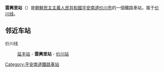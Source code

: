 {{unreferenced|time=2015-01-13T14:29:49+00:00}}
{{朝鮮半島車站資訊
|公司色 = blue
|文字色 = 
|站名 = 雲興里站
|圖片 = 
|pxl = 
|圖片說明 =
|前一站 = [[延丰站|延丰]]
|前一站距離 = 5.0
|後一站距離 = 8.2
|後一站 = [[价川站|价川]]
|所屬路線 = [[价川线|价川线]]
|距離 = 21.3
|起點站 = [[新安州青年站|新安州青年]]
|諺文 = 운흥리역
|朝鮮漢字 = 雲興里驛
|文觀部式 = 
|馬-賴式 = Unhŭng-ri-yŏk
|副站名 = 
|車站編號 = 
|停站路線數 = 
|所屬公司 = [[朝鮮民主主義人民共和國鐵道省|朝鮮民主主義人民共和國鐵道省]]
|所在地 =[[平安南道|平安南道]][[价川市|价川市]]
|車站構造 = 地面车站
|月台配置 = 
|啟用年月日 =
|廢站年月日 = 
|上下車人次 = 
|統計年度 = 
|轉車 = 
|備註 = 
|全寬備註 = 
}}

'''雲興里站'''（{{lang-ko|운흥리역}}）是[[朝鮮民主主義人民共和國|朝鮮民主主義人民共和國]][[平安南道|平安南道]][[价川市|价川市]]的一個鐵路車站，属于[[价川线|价川线]]。

==邻近车站==
价川线
:[[延丰站|延丰站]] - '''雲興里站''' - [[价川站|价川站]]

{{朝鲜铁路小作品}}

{{价川线}}

[[Category:平安南道鐵路車站|Category:平安南道鐵路車站]]